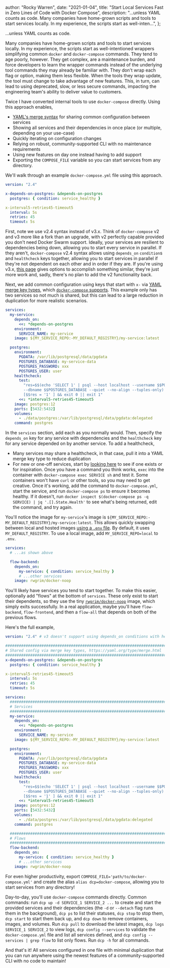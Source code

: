 
  author: "Rocky Warren",
  date: "2021-01-04",
  title: "Start Local Services Fast in Zero Lines of Code with Docker Compose",
  description:
    "...unless YAML counts as code. Many companies have home-grown scripts and tools to start services locally. In my experience, the scripts start as well-inten...",
};


...unless YAML counts as code.

Many companies have home-grown scripts and tools to start services locally. In my experience, the scripts start as well-intentioned wrappers simplifying common `docker` and `docker-compose` commands. They tend to age poorly, however. They get complex, are a maintenance burden, and force developers to learn the wrapper commands instead of the underlying tool commands they may already be familiar with. They don't wrap each flag or option, making them less flexible. When the tools they wrap update, the tool must change to take advantage of new features. This, in turn, can lead to using deprecated, slow, or less secure commands, impacting the engineering team's ability to deliver value to customers.

Twice I have converted internal tools to use `docker-compose` directly. Using this approach enables,

- [YAML's merge syntax](https://yaml.org/type/merge.html) for sharing common configuration between services
- Showing all services and their dependencies in once place (or multiple, depending on your use-case)
- Quickly iterating on configuration changes
- Relying on robust, community-supported CLI with no maintenance requirements
- Using new features on day one instead having to add support
- Exporting the `COMPOSE_FILE` variable so you can start services from any directory.

We'll walk through an example `docker-compose.yml` file using this approach.

```yml
version: "2.4"

x-depends-on-postgres: &depends-on-postgres
  postgres: { condition: service_healthy }

x-interval5-retries45-timeout5
  interval: 5s
  retries: 45
  timeout: 5s
```

First, note we use v2.4 syntax instead of v3.x. Think of `docker-compose` v2 and v3 more like a fork than an upgrade, with v2 perfectly capable provided you don't need Docker Swarm support. Ideally, your services are resilient to dependencies being down, allowing you to start every service in parallel. If they aren't, `docker-compose` v2.4 syntax allows using `depends_on` `condition`s and `healthcheck` keys together, allowing you to start services in parallel if they're not dependent on each other and in order if they are. If you're using v3.x, [this page](https://docs.docker.com/compose/startup-order/) gives options to accomplish something similar, they're just more work and, sadly, there's no plan to add the v2 functionality back.

Next, we add common configuration using keys that start with `x-` via [YAML merge key types](https://yaml.org/type/merge.html), which [`docker-compose` supports](https://docs.docker.com/compose/compose-file/compose-file-v2/#extension-fields). This example only has two services so not much is shared, but this can lead to a large reduction in duplication for more realistic scenarios.

```yml
services:
  my-service:
    depends_on:
      <<: *depends-on-postgres
    environment:
      SERVICE_NAME: my-service
    image: ${MY_SERVICE_REPO:-MY_DEFAULT_REGISTRY}/my-service:latest

  postgres:
    environment:
      PGDATA: /var/lib/postgresql/data/pgdata
      POSTGRES_DATABASE: my-service-data
      POSTGRES_PASSWORD: xxx
      POSTGRES_USER: user
    healthcheck:
      test:
        "res=$$(echo 'SELECT 1' | psql --host localhost --username $$POSTGRES_USER
        --dbname $$POSTGRES_DATABASE --quiet --no-align --tuples-only) &&
        [$$res = '1' ] && exit 0 || exit 1"
      <<: *interval5-retries45-timeout5
    image: postgres:12
    ports: [5432:5432]
    volumes:
      - ./data/postgres:/var/lib/postgresql/data/pgdata:delegated
    command: postgres
```

In the `services` section, add each as you normally would. Then, specify the `depends_on` key for any service with dependencies and the `healthcheck` key for any service depended on by another service. To add a healthcheck,

- Many services may share a healthcheck, in that case, pull it into a YAML merge key type to reduce duplication
- For new or one-off services, start by [looking here](https://github.com/docker-library/healthcheck) to see if one exists or for inspiration. Once you have a command you think works, `exec` into the container with `docker-compose exec SERVICE sh` and test it. Some containers won't have `curl` or other tools, so you may need to get creative. Once it's working, add the command to `docker-compose.yml`, start the service, and run `docker-compose ps` to ensure it becomes healthy. If it doesn't, run `docker inspect $(docker-compose ps -q SERVICE) | jq '.[].State.Health'` to see what's being returned, edit the command, and try again.

You'll notice the image for `my-service`'s image is `${MY_SERVICE_REPO:-MY_DEFAULT_REGISTRY}/my-service:latest`. This allows quickly swapping between local and hosted images [using a `.env` file](https://docs.docker.com/compose/environment-variables/). By default, it uses `MY_DEFAULT_REGISTRY`. To use a local image, add `MY_SERVICE_REPO=local` to `.env`.

```yml
services:
  # ...as shown above

  flow-backend:
    depends_on:
      my-service: { condition: service_healthy }
      # ...other services
    image: rwgrim/docker-noop
```

You'll likely have services you tend to start together. To make this easier, optionally add "flows" at the bottom of `services`. These only exist to start their dependents, so they use the tiny [`rwgrim/docker-noop`](https://hub.docker.com/r/rwgrim/docker-noop) image, which simply exits successfully. In a real application, maybe you'll have `flow-backend`, `flow-frontend`, and then a `flow-all` that depends on both of the previous flows.

Here's the full example,

```yml
version: "2.4" # v3 doesn't support using depends_on conditions with healthcheck

#############################################################################
# Shared config via merge key types, https://yaml.org/type/merge.html
#############################################################################
x-depends-on-postgres: &depends-on-postgres
  postgres: { condition: service_healthy }

x-interval5-retries45-timeout5
  interval: 5s
  retries: 45
  timeout: 5s

services:
  #############################################################################
  # Services
  #############################################################################
  my-service:
    depends_on:
      <<: *depends-on-postgres
    environment:
      SERVICE_NAME: my-service
    image: ${MY_SERVICE_REPO:-MY_DEFAULT_REGISTRY}/my-service:latest

  postgres:
    environment:
      PGDATA: /var/lib/postgresql/data/pgdata
      POSTGRES_DATABASE: my-service-data
      POSTGRES_PASSWORD: xxx
      POSTGRES_USER: user
    healthcheck:
      test:
        "res=$$(echo 'SELECT 1' | psql --host localhost --username $$POSTGRES_USER
        --dbname $$POSTGRES_DATABASE --quiet --no-align --tuples-only) &&
        [$$res = '1' ] && exit 0 || exit 1"
      <<: *interval5-retries45-timeout5
    image: postgres:12
    ports: [5432:5432]
    volumes:
      - ./data/postgres:/var/lib/postgresql/data/pgdata:delegated
    command: postgres

  #############################################################################
  # Flows
  #############################################################################
  flow-backend:
    depends_on:
      my-service: { condition: service_healthy }
      # ...other services
    image: rwgrim/docker-noop
```

For even higher productivity, export `COMPOSE_FILE='path/to/docker-compose.yml'` and create the alias `alias dcp=docker-compose`, allowing you to start services from any directory!

Day-to-day, you'll use `docker-compose` commands directly. Common commands: run `dcp up -d SERVICE_1 SERVICE_2 ...` to create and start the provided services and their dependencies (the `-d` or `--detach` flag runs them in the background), `dcp ps` to list their statuses, `dcp stop` to stop them, `dcp start` to start them back up, and `dcp down` to remove containers, images, and volumes. Run `dcp pull` to download the latest images, `dcp logs SERVICE_1 SERVICE_2` to view logs, `dcp config --services` to validate the `docker-compose.yml` file and list all services defined, and `dcp config --services | grep flow` to list only flows. Run `dcp -h` for all commands.

And that's it! All services configured in one file with minimal duplication that you can run anywhere using the newest features of a community-supported CLI with no code to maintain!
